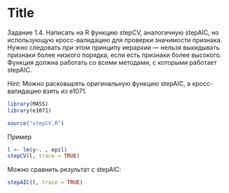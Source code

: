 Title
========================================================
Задание 1.4. Написать на R функцию stepCV, аналогичную stepAIC, но использующую кросс-валидацию для проверки значимости признака. Нужно следовать при этом принципу иерархии — нельзя выкидывать признаки более низкого порядка, если есть признаки более высокого. Функция должна работать со всеми методами, с которыми работает stepAIC.

Hint: Можно расковырять оригинальную функцию stepAIC, а кросс-валидацию взять из e1071.

```r
library(MASS)
library(e1071)
```

```r
source("stepCV.R")
```

Пример

```r
l <- lm(y~. , epil)
stepCV(l, trace = TRUE)
```

Можно сравнить результат с stepAIC:
```r
stepAIC(l, trace = TRUE)
```

